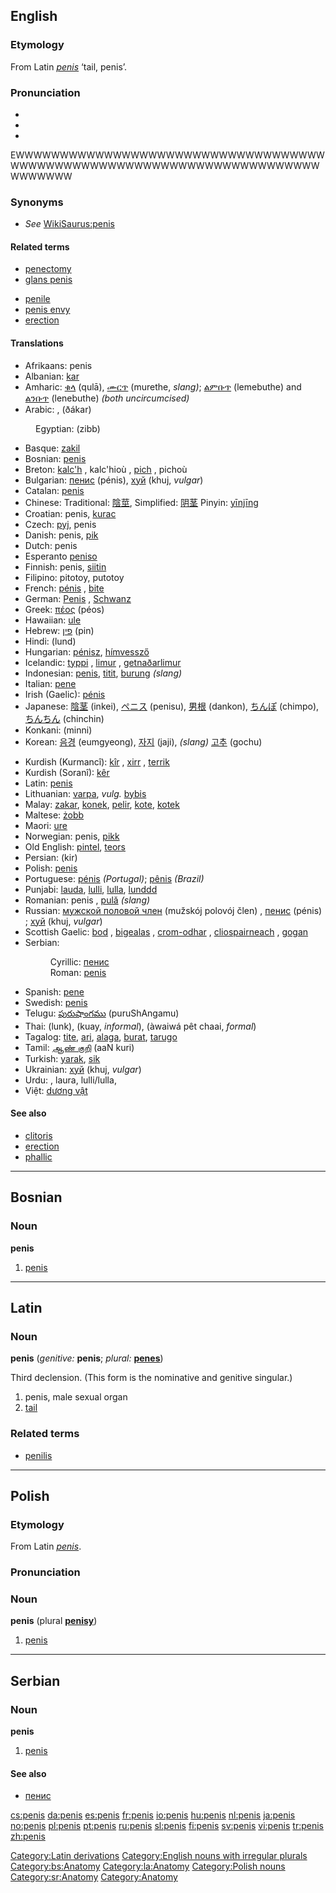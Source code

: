 {{wikipedia}}
==English==
===Etymology===
From Latin ''[[#Latin|penis]]'' ‘tail, penis’.

===Pronunciation===
*{{AHD|pē'nis, pē'nəs}}
*{{IPA|/ˈpiːnɪs/, /ˈpiːnəs/}}
*{{SAMPA|/"pi:nIs/, /"pi:n@s/}}

EWWWWWWWWWWWWWWWWWWWWWWWWWWWWWWWWWWWWWWWWWWWWWWWWWWWWWWWWWWWWWWWWWWWWWWWWWWWWW

===Synonyms===
*''See'' [[WikiSaurus:penis]]

====Related terms====
{{top}}
*[[penectomy]]
*[[glans penis]]
{{mid}}
*[[penile]]
*[[penis envy]]
*[[erection]]
{{bottom}}

====Translations====
{{top}}
*Afrikaans: penis
*Albanian: [[kar]] {{m}}
*Amharic: [[ቁላ]] (qulā), [[ሙርጥ]] (murethe, ''slang)''; [[ልምቡጥ]] (lemebuthe) and [[ልንቡጥ]] (lenebuthe) ''(both uncircumcised)''
*Arabic: {{ARchar|[[قضيب]]}} {{Unicode|(qaɖí:b)}} {{m}}, {{ARchar|[[ذكر]]}} (ðákar) {{m}}
:Egyptian: {{ARchar|[[زب]]}} (zibb)
*Basque: [[zakil]]
*Bosnian: [[penis#Bosnian|penis]] {{m}}
*Breton: [[kalc'h]] {{m}}, kalc'hioù {{p}}, [[pich]] {{m}}, pichoù {{p}}
*Bulgarian: [[пенис]] (pénis), [[хуй]] (khuj, ''vulgar'')
*Catalan: [[penis#Catalan|penis]] {{m}}
*Chinese: Traditional: [[陰莖]], Simplified: [[阴茎]] Pinyin: [[yīnjīng]]
*Croatian: penis, [[kurac]]
*Czech: [[pyj]], penis
*Danish: penis, [[pik]]
*Dutch: penis
*Esperanto [[peniso]]
*Finnish: penis, [[siitin]]
*Filipino: pitotoy, putotoy
*French: [[pénis]] {{m}}, [[bite#French|bite]] {{m}}
*German: [[Penis#German|Penis]] {{m}}, [[Schwanz]] {{m}}
*Greek: [[πέος]] (péos) {{n}}
*Hawaiian: [[ule]]
*Hebrew: [[פין]] (pin)
*Hindi: (lund)
*Hungarian: [[pénisz]], [[hímvessző]]
*Icelandic: [[typpi]] {{n}}, [[limur]] {{m}}, [[getnaðarlimur]] {{m}}
*Indonesian: [[penis#Indonesian|penis]], [[titit]], [[burung]] ''(slang)''
*Italian: [[pene]] {{m}}
*Irish (Gaelic): [[pénis]]
*Japanese: [[陰茎]] (inkei), [[ペニス]] (penisu), [[男根]] (dankon), [[ちんぽ]] (chimpo), [[ちんちん]] (chinchin)
*Konkani: (minni)
*Korean: [[음경]] (eumgyeong), [[자지]] (jaji), ''(slang)'' [[고추]] (gochu)
{{mid}}
*Kurdish (Kurmancî): [[kîr]] {{m}}, [[xirr]] {{m}}, [[terrik]] {{m}}
*Kurdish (Soranî): [[kêr]]
*Latin: [[penis#Latin|penis]] {{m}}
*Lithuanian: [[varpa]], ''vulg.'' [[bybis]]
*Malay: [[zakar]], [[konek]], [[pelir]], [[kote]], [[kotek]]
*Maltese: [[żobb]]
*Maori: [[ure]]
*Norwegian: penis, [[pikk]]
*Old English: [[pintel]], [[teors]]
*Persian: {{FAchar|[[کیر]]}} (kir)
*Polish: [[#Polish|penis]] {{m}}
*Portuguese: [[pénis]] {{m}} ''(Portugal)''; [[pênis]] {{m}} ''(Brazil)''
*Punjabi: {{URchar|[[لن]]}} {{Unicode|(lun)}} {{m}} [[lauda]], [[lulli]], [[lulla]], [[lunddd]]
*Romanian: penis {{m}}, [[pulă]] ''(slang)''
*Russian: [[мужской половой член]] (mužskój polovój člen) {{m}}, [[пенис]] (pénis) {{m}}; [[хуй]] (khuj, ''vulgar'')
*Scottish Gaelic: [[bod#Scottish Gaelic|bod]] {{m}}, [[bigealas]] {{m}}, [[crom-odhar]] {{m}}, [[cliospairneach]] {{m}}, [[gogan]] {{m}}
*Serbian:
*:Cyrillic: [[пенис#Serbian|пенис]] {{m}}
*:Roman: [[penis#Serbian|penis]] {{m}}
*Spanish: [[pene]] {{m}}
*Swedish: [[penis#Swedish|penis]] {{m}}
*Telugu: [[పురుషాంగము]] (puruShAngamu)
*Thai: {{THchar|[[ลึงค์]]}} (lunk), {{THchar|[[ควย]]}} (kuay, ''informal''), {{THchar|[[อวัยวะเพศชาย]]}} (àwaiwá pêt chaai, ''formal'')
*Tagalog: [[tite]], [[ari]], [[alaga]], [[burat]], [[tarugo]]
*Tamil: [[ஆண் குறி]] (aaN kuri)
*Turkish: [[yarak]], [[sik]]
*Ukrainian: [[хуй]] (khuj, ''vulgar'') {{m}}
*Urdu: {{URchar|[[لند]]}} {{Unicode|(lund, ''vulgar'')}} {{m}}, laura, lulli/lulla, 
*Việt: [[dương vật]]
{{bottom}}

====See also====
*[[clitoris]]
*[[erection]]
*[[phallic]]

----

==Bosnian==
===Noun===
'''penis''' {{m}} {{s}}
#[[penis#English|penis]]

----

==Latin==
===Noun===
'''penis''' {{m}} (''genitive:'' '''penis'''; ''plural:'' '''[[penes]]''')

Third declension. (This form is the nominative and genitive singular.)

# penis, male sexual organ
# [[tail]]

===Related terms===
*[[penilis]]

----

==Polish==
===Etymology===
From Latin ''[[#Latin|penis]]''.

===Pronunciation===
{{IPA|/ˈpɛnis/}}

===Noun===
'''penis''' {{m}} (plural '''[[penisy]]''')

# [[#English|penis]]

----

==Serbian==
===Noun===
'''penis''' {{m}} {{s}}
#[[penis#English|penis]]
====See also====
*[[пенис#Serbian|пенис]]

[[Category:Latin derivations]]
[[Category:English nouns with irregular plurals]]
[[Category:bs:Anatomy]]
[[Category:la:Anatomy]]
[[Category:Polish nouns]]
[[Category:sr:Anatomy]]
[[Category:Anatomy]]

[[cs:penis]]
[[da:penis]]
[[es:penis]]
[[fr:penis]]
[[io:penis]]
[[hu:penis]]
[[nl:penis]]
[[ja:penis]]
[[no:penis]]
[[pl:penis]]
[[pt:penis]]
[[ru:penis]]
[[sl:penis]]
[[fi:penis]]
[[sv:penis]]
[[vi:penis]]
[[tr:penis]]
[[zh:penis]]